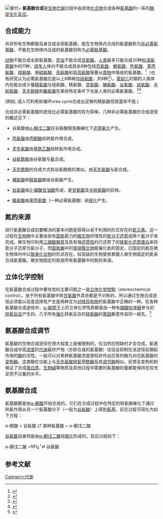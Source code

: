 {{noteTA
|G1=Chemistry
|G2=Lifesciences
}}
{{otheruses|other=氨基酸的非生物合成|斯特雷克氨基酸合成}}
[[File:TACT-Synthese.svg|替代=]]
'''氨基酸合成'''是[[生物|生物]][[代谢|代谢]]过程中由其他[[化合物|化合物]]合成各种[[氨基酸|氨基酸]]的一系列[[酶促反应|酶促]][[生化反应|生化反应]]。

==合成能力==
并非所有生物都能自身合成全部氨基酸，能在生物体内合成的氨基酸称为[[非必需氨基酸|非必需氨基酸]]，不能在生物体内合成的氨基酸则称为[[必需氨基酸|必需氨基酸]]。

[[动物|动物]]不能合成全部氨基酸，[[昆虫|昆虫]]不能合成[[甘氨酸|甘氨酸]]。[[人类|人类]]最多只能合成20种[[标准氨基酸|标准氨基酸]]中的11种，[[成年人|成年人]]体内不能合成其余9种包括[[苏氨酸|苏氨酸]]、[[赖氨酸|赖氨酸]]、[[色氨酸|色氨酸]]、[[苯丙氨酸|苯丙氨酸]]、[[缬氨酸|缬氨酸]]、[[甲硫氨酸|甲硫氨酸]]、[[亮氨酸|亮氨酸]]和[[异亮氨酸|异亮氨酸]]等要从[[食物|食物]]中吸收的氨基酸。<ref>{{cite journal | title = 关于食品中必需氨基酸的营养评价 | author = 张燕婉 | journal = 《氨基酸和生物资源》 | year = 1988 | volume = 01 | pmid =  | issue =  | pages =  | doi =  | url = http://www.cnki.com.cn/Article/CJFDTOTAL-AJSH198801008.htm | access-date = 2011-02-14 | archive-date = 2014-03-14 | archive-url = https://web.archive.org/web/20140314132102/http://www.cnki.com.cn/Article/CJFDTOTAL-AJSH198801008.htm | dead-url = no }}</ref>（也有研究认为必需氨基酸应是以上8种再加[[组氨酸|组氨酸]]，共9种<ref>{{cite journal |author=Young VR |title=Adult amino acid requirements: the case for a major revision in current recommendations |journal=J. Nutr. |volume=124 |issue=8 Suppl |pages=1517S–1523S |year=1994 |pmid=8064412 |url=http://jn.nutrition.org/cgi/reprint/124/8_Suppl/1517S.pdf |access-date=2011-02-13 |archive-date=2009-06-12 |archive-url=https://web.archive.org/web/20090612093854/http://jn.nutrition.org/cgi/reprint/124/8_Suppl/1517S.pdf |dead-url=no }}</ref>）。[[婴幼儿|婴幼儿]]时期的人类体内也能合成少量[[精氨酸|精氨酸]]与组氨酸。精氨酸、[[甘氨酸|甘氨酸]]、[[脯氨酸|脯氨酸]]、[[谷氨酸|谷氨酸]]、[[丝氨酸|丝氨酸]]、[[半胱氨酸|半胱氨酸]]、[[天冬酰胺|天冬酰胺]]和[[酪氨酸|酪氨酸]]在某些特定条件下也是人类的必需氨基酸。<ref>{{cite journal |author=Fürst P, Stehle P |title=What are the essential elements needed for the determination of amino acid requirements in humans? |journal=Journal of Nutrition |volume=134 |issue=6 Suppl |pages=1558S–1565S |date=1 June 2004 |pmid=15173430 |url=http://jn.nutrition.org/cgi/content/full/134/6/1558S |access-date=2011-02-13 |archive-date=2009-05-27 |archive-url=https://web.archive.org/web/20090527080857/http://jn.nutrition.org/cgi/content/full/134/6/1558S |dead-url=no }}</ref><ref>{{cite journal |author=Reeds PJ |title=Dispensable and indispensable amino acids for humans |journal=J. Nutr. |volume=130 |issue=7 |pages=1835S–40S |date=1 July 2000 |pmid=10867060 |url=http://jn.nutrition.org/cgi/content/full/130/7/1835S |access-date=2011-02-13 |archive-date=2010-08-30 |archive-url=https://web.archive.org/web/20100830112621/http://jn.nutrition.org/cgi/content/full/130/7/1835S |dead-url=no }}</ref>

(例如, 成人可利用尿循环urea cycle合成出足够的精氨酸但孩童却不能.)  

合成非必需氨基酸的途径比必需氨基酸的较为简单。几种非必需氨基酸的合成途径的概述见下：

*谷氨酸由[[α-酮戊二酸|α-酮戊二酸]]在谷氨酸脱氢酶催化下[[还原氨化作用|还原氨化]]产生。

*[[丙氨酸|丙氨酸]]由[[丙酮酸|丙酮酸]]经转氨作用合成。

*[[天冬氨酸|天冬氨酸]]由[[草酰乙酸|草酰乙酸]]经转氨作用合成。

*[[谷氨酰胺|谷氨酰胺]]由谷氨酸与[[氨|氨]]合成。

*[[天冬酰胺|天冬酰胺]]的合成方式和谷氨酰胺的类似，由[[天冬氨酸|天冬氨酸]]与氨合成。

*[[脯氨酸|脯氨酸]]和[[精氨酸|精氨酸]]都由谷氨酸产生。

*[[丝氨酸|丝氨酸]]由[[3-磷酸甘油酸|3-磷酸甘油酸]]形成，是[[甘氨酸|甘氨酸]]及[[半胱氨酸|半胱氨酸]]的前体。

*[[酪氨酸|酪氨酸]]由[[苯丙氨酸|苯丙氨酸]]（一种必需氨基酸）经[[羟化作用|羟化]]产生。

==氮的来源==
进行氨基酸合成前要解决的基本问题是获得以易于利用的形式存在的[[氮元素|氮元素]]。这一过程在[[生物圈|生物圈]]中主要由具有[[固氮|固氮]]能力的[[微生物|微生物]]将惰性的[[氮|氮]][[分子|分子]][[还原|还原]]成两个[[氨|氨]]分子来完成。微生物可利用[[三磷酸腺苷|三磷酸腺苷]]及具有强[[还原性|还原性]]的已还原了的[[铁氧化还原蛋白|铁氧化还原蛋白]]来将氮分子还原为氨分子，而[[固氮酶|固氮酶]]中的[[铁钼簇合物|铁钼簇合物]]能催化氮的固定。已固定的氮在微生物体内中以[[胺类化合物|胺类化合物]]的形式存在。较高级的生物耍依靠摄入微生物固定的氮来合成氨基酸。微生物固定的氮是所有氨基酸中的氮的来源。


==立体化学控制==
在氨基酸合成过程中要攻克的主要问题之一是[[立体化学控制|立体化学控制]]（stereochemical control）。由于所有氨基酸中除[[甘氨酸|甘氨酸]]外其余都是不对称的，所以通过生物合成途径必须能以高度选择性产生是两种互为[[对映异构物|对映异构物]]的氨基酸中正确的一种。在各种氨基酸合成途径中，[[α-碳原子|α-碳原子]]上的立体化学性质都是由一种有[[磷酸吡哆醛|磷酸吡哆醛]]参与的[[转氨反应|转氨反应]]产生的。几乎所有[[催化|催化]]转氨反应的[[转氨酶|转氨酶]]的[[基因|基因]]都遗传自同一祖先。<ref>{{cite journal | title = Aminotransferases: demonstration of homology and division into evolutionary subgroups | author = Mehta PK,Hale TI,Christen P | journal = Eur J Biochem. | year = 1993 | volume =  | pmid = 8513804 | issue =  | pages = 549-561 | doi =  | url = http://www.ncbi.nlm.nih.gov/pubmed/8513804 | access-date = 2011-02-15 | archive-date = 2019-08-11 | archive-url = https://web.archive.org/web/20190811092559/https://www.ncbi.nlm.nih.gov/pubmed/8513804 | dead-url = no }}</ref>

==氨基酸合成调节==
氨基酸的生物合成途径在很大程度上是被限制的，仅当供应短缺时才会合成。氨基酸合成中高[[浓度|浓度]]的[[代谢|代谢]]最终产物（亦即合成的氨基酸）往往会抑制在该途径前期起作用的[[酶|酶]]的活性。一般可以对某种氨基酸浓度感知并作出应答的酶为对应氨基酸的[[变构酶|变构酶]]。这类酶在功能上与[[天冬氨酸转氨甲酰酶|天冬氨酸转氨甲酰酶]]及其[[调节酶|调节酶]]相似。反馈及变构机制保证了合成[[蛋白质|蛋白质]]、[[生物碱|生物碱]]等物质及其他过程中需要的氨基酸的量都能保持在较充足而不过量的水平。

==氨基酸合成==
氨基酸都是由[[α-酮酸|α-酮酸]]开始合成的。它们在合成过程中在特定的转氨酶催化下通过转氨作用从另一个氨基酸分子（一般为[[谷氨酸|谷氨酸]]）上得到[[氨基|氨基]]。反应过程可简化为如下方程：

α-酮酸 + 谷氨酸 <math>\rightleftarrows</math> 某种氨基酸 + α-酮戊二酸 

[[谷氨酸|谷氨酸]]自身则是由[[α-酮戊二酸|α-酮戊二酸]]经[[胺化|胺化]]形成的。反应过程如下：

α-酮戊二酸 <math>+ NH_4^+ \rightleftarrows</math> 谷氨酸

==参考文献==
{{reflist}}

{{参与氨基酸代谢的酶}}
{{蛋白质代谢}}
{{蛋白质生物合成}}

[[Category:代谢|Category:代谢]]